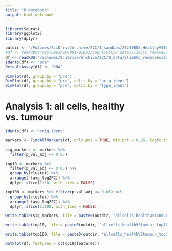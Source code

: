 ```yaml
---
title: "R Notebook"
output: html_notebook
---
```


```r
library(Seurat)
library(ggplot2)
library(dplyr)
```

```r
outdir <- "/Volumes/SciDrive/Archive/SCC/1_sandbox/20210805_HealthyVSTumourAnalysis/1_CellTypesCombined/a_MarkerGenes/outdir/"
#df <- readRDS("/Volumes/GML001-Q1851/Laura/SCC/0_data/SlimSCC_removeScale.RDS") #the same thing but on RDM, slimmed to remove scale data
df <- readRDS("/Volumes/SciDrive/Archive/SCC/0_data/SlimSCC_removeScale_NormalisedRNAAssay.RDS") #the same thing but on HD (quicker to load)
Idents(df) <- "pre"
DefaultAssay(df) <- "RNA"
```

```r
DimPlot(df, group.by = "pre")
DimPlot(df, group.by = "pre", split.by = "orig_ident")
DimPlot(df, group.by = "pre", split.by = "type_ident")
```

# Analysis 1: all cells, healthy vs. tumour

```r
Idents(df) <- "orig_ident"

markers <- FindAllMarkers(df, only.pos = TRUE, min.pct = 0.25, logfc.threshold = 0.25)

sig_markers <- markers %>%
  filter(p_val_adj <= 0.05)

top10 <- markers %>%
  filter(p_val_adj <= 0.05) %>%
  group_by(cluster) %>%
  arrange(-(avg_log2FC)) %>%
  dplyr::slice(1:10, with_ties = FALSE)

top100 <- markers %>% filter(p_val_adj <= 0.05) %>%
  group_by(cluster) %>%
  arrange(-(avg_log2FC)) %>%
  dplyr::slice(1:100, with_ties = FALSE)

write.table(sig_markers, file = paste0(outdir, "allcells_healthVStumour_SigMarkers.txt"), sep = "\t", quote = FALSE, col.names = NA)

write.table(top10, file = paste0(outdir, "allcells_healthVStumour_top10.txt"), sep = "\t", quote = FALSE, col.names = NA)

write.table(top100, file = paste0(outdir, "allcells_healthVStumour_top100.txt"), sep = "\t", quote = FALSE, col.names = NA)
```

```r
DotPlot(df, features = c(top10$features))
```

